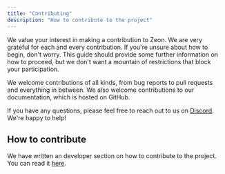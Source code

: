 ```yaml
---
title: "Contributing"
description: "How to contribute to the project"
---
```


We value your interest in making a contribution to Zeon. We are very grateful for each and every contribution. If you're unsure about how to begin, don't worry. This guide should provide some further information on how to proceed, but we don't want a mountain of restrictions that block your participation.

We welcome contributions of all kinds, from bug reports to pull requests and everything in between. We also welcome contributions to our documentation, which is hosted on GitHub. 

If you have any questions, please feel free to reach out to us on [Discord](https://discord.gg/VAtmzWZQAr). We're happy to help!

## How to contribute

We have written an developer section on how to contribute to the project. You can read it [here](/gettingstarted/devnotes/workflow).
